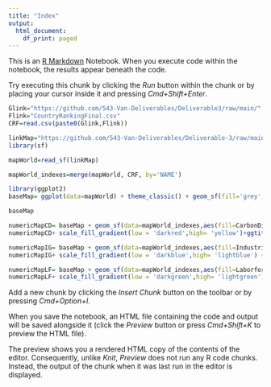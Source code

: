 ```yaml
---
title: "Index"
output:
  html_document:
    df_print: paged
---
```


This is an [R Markdown](http://rmarkdown.rstudio.com) Notebook. When you execute code within the notebook, the results appear beneath the code. 

Try executing this chunk by clicking the *Run* button within the chunk or by placing your cursor inside it and pressing *Cmd+Shift+Enter*. 

```r
Glink="https://github.com/543-Van-Deliverables/Deliverable3/raw/main/"
Flink="CountryRankingFinal.csv"
CRF=read.csv(paste0(Glink,Flink))
```

```r
linkMap="https://github.com/543-Van-Deliverables/Deliverable-3/raw/main/worldMap.geojson.txt" 
library(sf)
```
```r
mapWorld=read_sf(linkMap)
```

```r
mapWorld_indexes=merge(mapWorld, CRF, by='NAME') 
```
```r
library(ggplot2)
baseMap= ggplot(data=mapWorld) + theme_classic() + geom_sf(fill='grey', color=NA)

baseMap 
```
```r
numericMapCD= baseMap + geom_sf(data=mapWorld_indexes,aes(fill=CarbonDioxide),color=NA)
numericMapCD+ scale_fill_gradient(low = 'darkred',high= 'yellow')+ggtitle("Carbon Dioxide Emissions by Country\n(in metric tons released)")
```
```r
numericMapIG= baseMap + geom_sf(data=mapWorld_indexes,aes(fill=IndustrialGrowth),color=NA)
numericMapIG+ scale_fill_gradient(low = 'darkblue',high= 'lightblue') +ggtitle("Industrial Production Growth by Country\n(annual percentage increase)")
```
```r
numericMapLF= baseMap + geom_sf(data=mapWorld_indexes,aes(fill=Laborforce),color=NA)
numericMapLF+ scale_fill_gradient(low = 'darkgreen',high= 'lightgreen') +ggtitle("Labor Force by Country\n(total number of individuals working)")
```


Add a new chunk by clicking the *Insert Chunk* button on the toolbar or by pressing *Cmd+Option+I*.

When you save the notebook, an HTML file containing the code and output will be saved alongside it (click the *Preview* button or press *Cmd+Shift+K* to preview the HTML file). 

The preview shows you a rendered HTML copy of the contents of the editor. Consequently, unlike *Knit*, *Preview* does not run any R code chunks. Instead, the output of the chunk when it was last run in the editor is displayed.

